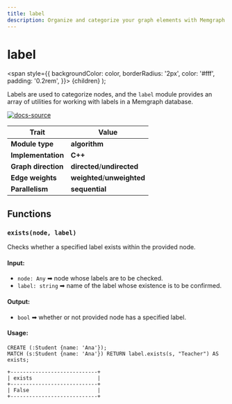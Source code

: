 ```yaml
---
title: label
description: Organize and categorize your graph elements with Memgraph's Label class, which adds labels to nodes and edges. Make sure to regularly check our documentation to enhance your graph data management.
---
```



# label

  <span
    style={{
      backgroundColor: color,
      borderRadius: '2px',
      color: '#fff',
      padding: '0.2rem',
    }}>
    {children}
  </span>
);

Labels are used to categorize nodes, and the `label` module provides an array of utilities for working with labels in a Memgraph database.


[![docs-source](https://img.shields.io/badge/source-label-FB6E00?logo=github&style=for-the-badge)](https://github.com/memgraph/mage/tree/main/cpp/label_module)

| Trait               | Value                                                 |
| ------------------- | ----------------------------------------------------- |
| **Module type**     | <Highlight color="#FB6E00">**algorithm**</Highlight>  |
| **Implementation**  | <Highlight color="#FB6E00">**C++**</Highlight>        |
| **Graph direction** | <Highlight color="#FB6E00">**directed**</Highlight>/<Highlight color="#FB6E00">**undirected**</Highlight> |
| **Edge weights**    | <Highlight color="#FB6E00">**weighted**</Highlight>/<Highlight color="#FB6E00">**unweighted**</Highlight> |
| **Parallelism**     | <Highlight color="#FB6E00">**sequential**</Highlight> |

## Functions

### `exists(node, label)`

Checks whether a specified label exists within the provided node.

#### Input:

- `node: Any` ➡ node whose labels are to be checked.
- `label: string` ➡ name of the label whose existence is to be confirmed.

#### Output:

- `bool` ➡ whether or not provided node has a specified label.

#### Usage:

```cypher
CREATE (:Student {name: 'Ana'});
MATCH (s:Student {name: 'Ana'}) RETURN label.exists(s, "Teacher") AS exists;
```

```plaintext
+----------------------------+
| exists                     |
+----------------------------+
| False                      |
+----------------------------+
```
